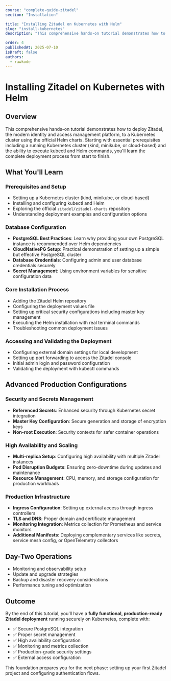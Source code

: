 ```yaml
---
course: "complete-guide-zitadel"
section: "Installation"

title: "Installing Zitadel on Kubernetes with Helm"
slug: "install-kubernetes"
description: "This comprehensive hands-on tutorial demonstrates how to deploy Zitadel, the modern identity and access management platform, to a Kubernetes cluster using the official Helm charts. Starting with essential prerequisites including a running Kubernetes cluster (kind, minikube, or cloud-based) and the ability to execute kubectl and Helm commands, you'll learn the complete deployment process from start to finish."

order: 4
publishedAt: 2025-07-10
isDraft: false
authors:
  - rawkode
---
```



# Installing Zitadel on Kubernetes with Helm

## Overview

This comprehensive hands-on tutorial demonstrates how to deploy Zitadel, the modern identity and access management platform, to a Kubernetes cluster using the official Helm charts. Starting with essential prerequisites including a running Kubernetes cluster (kind, minikube, or cloud-based) and the ability to execute kubectl and Helm commands, you'll learn the complete deployment process from start to finish.

## What You'll Learn

### Prerequisites and Setup
- Setting up a Kubernetes cluster (kind, minikube, or cloud-based)
- Installing and configuring kubectl and Helm
- Exploring the official `zitadel/zitadel-charts` repository
- Understanding deployment examples and configuration options

### Database Configuration
- **PostgreSQL Best Practices**: Learn why providing your own PostgreSQL instance is recommended over Helm dependencies
- **CloudNativePG Setup**: Practical demonstration of setting up a simple but effective PostgreSQL cluster
- **Database Credentials**: Configuring admin and user database credentials securely
- **Secret Management**: Using environment variables for sensitive configuration data

### Core Installation Process
- Adding the Zitadel Helm repository
- Configuring the deployment values file
- Setting up critical security configurations including master key management
- Executing the Helm installation with real terminal commands
- Troubleshooting common deployment issues

### Accessing and Validating the Deployment
- Configuring external domain settings for local development
- Setting up port forwarding to access the Zitadel console
- Initial admin login and password configuration
- Validating the deployment with kubectl commands

## Advanced Production Configurations

### Security and Secrets Management
- **Referenced Secrets**: Enhanced security through Kubernetes secret integration
- **Master Key Configuration**: Secure generation and storage of encryption keys
- **Non-root Execution**: Security contexts for safer container operations

### High Availability and Scaling
- **Multi-replica Setup**: Configuring high availability with multiple Zitadel instances
- **Pod Disruption Budgets**: Ensuring zero-downtime during updates and maintenance
- **Resource Management**: CPU, memory, and storage configuration for production workloads

### Production Infrastructure
- **Ingress Configuration**: Setting up external access through ingress controllers
- **TLS and DNS**: Proper domain and certificate management
- **Monitoring Integration**: Metrics collection for Prometheus and service monitors
- **Additional Manifests**: Deploying complementary services like secrets, service mesh config, or OpenTelemetry collectors

## Day-Two Operations
- Monitoring and observability setup
- Update and upgrade strategies
- Backup and disaster recovery considerations
- Performance tuning and optimization

## Outcome

By the end of this tutorial, you'll have a **fully functional, production-ready Zitadel deployment** running securely on Kubernetes, complete with:

- ✅ Secure PostgreSQL integration
- ✅ Proper secret management
- ✅ High availability configuration
- ✅ Monitoring and metrics collection
- ✅ Production-grade security settings
- ✅ External access configuration

This foundation prepares you for the next phase: setting up your first Zitadel project and configuring authentication flows.

<div className="relative w-full aspect-video rounded-xl overflow-hidden bg-black shadow-2xl my-8">
  <VideoPlayer
    client:only="vue"
    video="b7bcg1fl06z4q9529ryalcj2"
    thumbnailUrl="https://content.rawkode.academy/videos/b7bcg1fl06z4q9529ryalcj2/thumbnail.jpg"
  />
</div>
